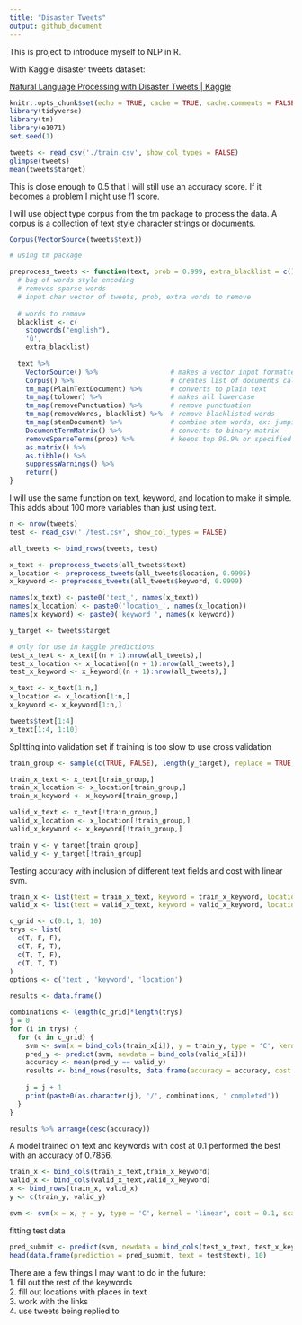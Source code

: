 ```yaml
---
title: "Disaster Tweets"
output: github_document
---
```


This is project to introduce myself to NLP in R.

With Kaggle disaster tweets dataset:

[Natural Language Processing with Disaster Tweets \| Kaggle](https://www.kaggle.com/c/nlp-getting-started)

```r
knitr::opts_chunk$set(echo = TRUE, cache = TRUE, cache.comments = FALSE)
library(tidyverse)
library(tm)
library(e1071)
set.seed(1)
```

```r
tweets <- read_csv('./train.csv', show_col_types = FALSE)
glimpse(tweets)
mean(tweets$target)
```

This is close enough to 0.5 that I will still use an accuracy score. If it becomes a problem I might use f1 score.

I will use object type corpus from the tm package to process the data. A corpus is a collection of text style character strings or documents.

```r
Corpus(VectorSource(tweets$text))
```

```r
# using tm package

preprocess_tweets <- function(text, prob = 0.999, extra_blacklist = c()) {
  # bag of words style encoding
  # removes sparse words
  # input char vector of tweets, prob, extra words to remove
  
  # words to remove
  blacklist <- c( 
    stopwords("english"),
    'û',
    extra_blacklist)
  
  text %>% 
    VectorSource() %>%                  # makes a vector input formatted for corpus()
    Corpus() %>%                        # creates list of documents called a corpus
    tm_map(PlainTextDocument) %>%       # converts to plain text
    tm_map(tolower) %>%                 # makes all lowercase
    tm_map(removePunctuation) %>%       # remove punctuation
    tm_map(removeWords, blacklist) %>%  # remove blacklisted words
    tm_map(stemDocument) %>%            # combine stem words, ex: jumping/jumped
    DocumentTermMatrix() %>%            # converts to binary matrix
    removeSparseTerms(prob) %>%         # keeps top 99.9% or specified % of words
    as.matrix() %>%
    as.tibble() %>% 
    suppressWarnings() %>% 
    return()
}
```

I will use the same function on text, keyword, and location to make it simple. This adds about 100 more variables than just using text.

```r
n <- nrow(tweets)
test <- read_csv('./test.csv', show_col_types = FALSE)

all_tweets <- bind_rows(tweets, test)

x_text <- preprocess_tweets(all_tweets$text)
x_location <- preprocess_tweets(all_tweets$location, 0.9995)
x_keyword <- preprocess_tweets(all_tweets$keyword, 0.9999)

names(x_text) <- paste0('text_', names(x_text))
names(x_location) <- paste0('location_', names(x_location))
names(x_keyword) <- paste0('keyword_', names(x_keyword))

y_target <- tweets$target

# only for use in kaggle predictions
test_x_text <- x_text[(n + 1):nrow(all_tweets),]
test_x_location <- x_location[(n + 1):nrow(all_tweets),]
test_x_keyword <- x_keyword[(n + 1):nrow(all_tweets),]

x_text <- x_text[1:n,]
x_location <- x_location[1:n,]
x_keyword <- x_keyword[1:n,]
```


```r
tweets$text[1:4]
x_text[1:4, 1:10]
```

Splitting into validation set if training is too slow to use cross validation

```r
train_group <- sample(c(TRUE, FALSE), length(y_target), replace = TRUE, prob = c(0.75, 0.25))

train_x_text <- x_text[train_group,]
train_x_location <- x_location[train_group,]
train_x_keyword <- x_keyword[train_group,]

valid_x_text <- x_text[!train_group,]
valid_x_location <- x_location[!train_group,]
valid_x_keyword <- x_keyword[!train_group,]

train_y <- y_target[train_group]
valid_y <- y_target[!train_group]
```


Testing accuracy with inclusion of different text fields and cost with linear svm. 

```r
train_x <- list(text = train_x_text, keyword = train_x_keyword, location = train_x_location)
valid_x <- list(text = valid_x_text, keyword = valid_x_keyword, location = valid_x_location)

c_grid <- c(0.1, 1, 10)
trys <- list(
  c(T, F, F),
  c(T, F, T),
  c(T, T, F),
  c(T, T, T)
)
options <- c('text', 'keyword', 'location')

results <- data.frame()

combinations <- length(c_grid)*length(trys)
j = 0
for (i in trys) {
  for (c in c_grid) {
    svm <- svm(x = bind_cols(train_x[i]), y = train_y, type = 'C', kernel = 'linear', cost = c, scale = FALSE)
    pred_y <- predict(svm, newdata = bind_cols(valid_x[i]))
    accuracy <- mean(pred_y == valid_y)
    results <- bind_rows(results, data.frame(accuracy = accuracy, cost = c, text = i[1], keyword = i[2], location = i[3]))
    
    j = j + 1
    print(paste0(as.character(j), '/', combinations, ' completed'))
  }
}
```
```r
results %>% arrange(desc(accuracy))
```

A model trained on text and keywords with cost at 0.1 performed the best with an accuracy of 0.7856.

```r
train_x <- bind_cols(train_x_text,train_x_keyword)
valid_x <- bind_cols(valid_x_text,valid_x_keyword)
x <- bind_rows(train_x, valid_x)
y <- c(train_y, valid_y)

svm <- svm(x = x, y = y, type = 'C', kernel = 'linear', cost = 0.1, scale = FALSE)
```

fitting test data
```r
pred_submit <- predict(svm, newdata = bind_cols(test_x_text, test_x_keyword))
head(data.frame(prediction = pred_submit, text = test$text), 10)
```

There are a few things I may want to do in the future:  
1. fill out the rest of the keywords  
2. fill out locations with places in text  
3. work with the links  
4. use tweets being replied to  
